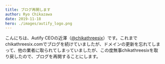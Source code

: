 ```yaml
---
title: ブログ再開します
author: Ryo Chikazawa
date: 2019-11-18
hero: ./images/autify_logo.png
---
```


こんにちは、Autify CEOの近澤（[@chikathreesix](https://twitter.com/chikathreesix)）です。これまでchikathreesix.comでブログを続けていましたが、ドメインの更新を忘れてしまって、他の業者に取られてしまっていましたが、この度無事chikathreesixを取り戻したので、ブログを再開することにします。


